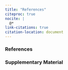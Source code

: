 ```yaml
---
title: "References"
citeproc: true
nocite: |
  @*
link-citations: true
citation-location: document
---
```


### References

::: {#refs}
:::

### Supplementary Material
